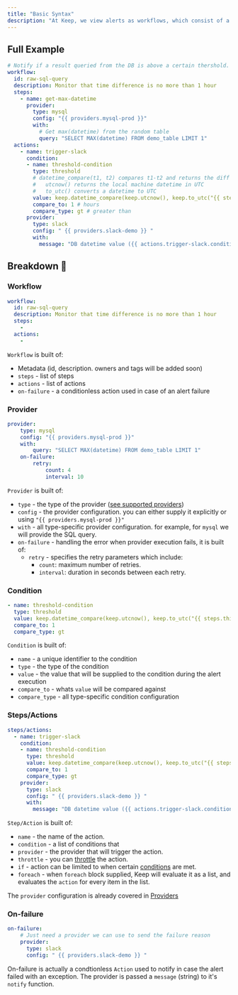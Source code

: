 ```yaml
---
title: "Basic Syntax"
description: "At Keep, we view alerts as workflows, which consist of a series of steps executed in sequence, each with its own specific input and output. To keep our approach simple, Keep's syntax is designed to closely resemble the syntax used in GitHub Actions. We believe that GitHub Actions has a well-established syntax, and there is no need to reinvent the wheel."
---
```

## Full Example
```yaml title=examples/raw_sql_query_datetime.yml
# Notify if a result queried from the DB is above a certain thershold.
workflow:
  id: raw-sql-query
  description: Monitor that time difference is no more than 1 hour
  steps:
    - name: get-max-datetime
      provider:
        type: mysql
        config: "{{ providers.mysql-prod }}"
        with:
          # Get max(datetime) from the random table
          query: "SELECT MAX(datetime) FROM demo_table LIMIT 1"
  actions:
    - name: trigger-slack
      condition:
      - name: threshold-condition
        type: threshold
        # datetime_compare(t1, t2) compares t1-t2 and returns the diff in hours
        #   utcnow() returns the local machine datetime in UTC
        #   to_utc() converts a datetime to UTC
        value: keep.datetime_compare(keep.utcnow(), keep.to_utc("{{ steps.this.results[0][0] }}"))
        compare_to: 1 # hours
        compare_type: gt # greater than
      provider:
        type: slack
        config: " {{ providers.slack-demo }} "
        with:
          message: "DB datetime value ({{ actions.trigger-slack.conditions.threshold.0.compare_value }}) is greater than 1! 🚨"
```

## Breakdown 🔨

### Workflow
```yaml
workflow:
  id: raw-sql-query
  description: Monitor that time difference is no more than 1 hour
  steps:
    -
  actions:
    -
```

`Workflow` is built of:
- Metadata (id, description. owners and tags will be added soon)
- `steps` - list of steps
- `actions` - list of actions
- `on-failure` - a conditionless action used in case of an alert failure

### Provider
```yaml
provider:
    type: mysql
    config: "{{ providers.mysql-prod }}"
    with:
        query: "SELECT MAX(datetime) FROM demo_table LIMIT 1"
    on-failure:
        retry:
            count: 4
            interval: 10
```
`Provider` is built of:
- `type` - the type of the provider ([see supported providers](/providers/overview/))
- `config` - the provider configuration. you can either supply it explicitly or using `"{{ providers.mysql-prod }}"`
- `with` - all type-specific provider configuration. for example, for `mysql` we will provide the SQL query.
- `on-failure` - handling the error when provider execution fails, it is built of:
    - `retry` - specifies the retry parameters which include:
        - `count`: maximum number of retries.
        - `interval`: duration in seconds between each retry.

### Condition
```yaml
- name: threshold-condition
  type: threshold
  value: keep.datetime_compare(keep.utcnow(), keep.to_utc("{{ steps.this.results[0][0] }}"))
  compare_to: 1
  compare_type: gt
```
`Condition` is built of:
- `name` - a unique identifier to the condition
- `type` - the type of the condition
- `value` - the value that will be supplied to the condition during the alert execution
- `compare_to` - whats `value` will be compared against
- `compare_type` - all type-specific condition configuration

### Steps/Actions
```yaml
steps/actions:
  - name: trigger-slack
    condition:
    - name: threshold-condition
      type: threshold
      value: keep.datetime_compare(keep.utcnow(), keep.to_utc("{{ steps.this.results[0][0] }}"))
      compare_to: 1
      compare_type: gt
    provider:
      type: slack
      config: " {{ providers.slack-demo }} "
      with:
        message: "DB datetime value ({{ actions.trigger-slack.conditions.threshold.0.compare_value }}) is greater than 1! 🚨"
```

`Step/Action` is built of:
- `name` - the name of the action.
- `condition` - a list of conditions that
- `provider` - the provider that will trigger the action.
- `throttle` - you can [throttle](/workflows/throttles/what-is-a-throttle) the action.
- `if` - action can be limited to when certain [conditions](/workflows/conditions/what-is-a-condition) are met.
- `foreach` - when `foreach` block supplied, Keep will evaluate it as a list, and evaluates the `action` for every item in the list.

The `provider` configuration is already covered in [Providers](/workflows/syntax/basic-syntax)

### On-failure
```yaml
on-failure:
    # Just need a provider we can use to send the failure reason
    provider:
      type: slack
      config: " {{ providers.slack-demo }} "
```

On-failure is actually a condtionless `Action` used to notify in case the alert failed with an exception.
The provider is passed a `message` (string) to it's `notify` function.
